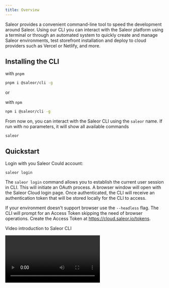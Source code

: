 ```yaml
---
title: Overview
---
```



Saleor provides a convenient command-line tool to speed the development around Saleor. Using our CLI you can interact with the Saleor platform using a terminal or through an automated system to quickly create and manage Saleor environments, test storefront installation and deploy to cloud providers such as Vercel or Netlify, and more.

## Installing the CLI

with `pnpm`

```sh
pnpm i @saleor/cli -g
```

or

with `npm`

```sh
npm i @saleor/cli -g
```

From now on, you can interact with the Saleor CLI using the `saleor` name. If run with no parameters, it will show all available commands

```
saleor
```

## Quickstart

Login with you Saleor Could account:

```
saleor login
```

The `saleor login` command allows you to establish the current user session in CLI. This will initiate an OAuth process. A browser window will open with the Saleor Cloud login page. Once authenticated, the CLI will receive an authentication token that will be stored locally for the CLI to access.

If your environment doesn't support browser use the `--headless` flag. The CLI will prompt for an Access Token skipping the need of browser operations. Create the Access Token at https://cloud.saleor.io/tokens.

Video introduction to Saleor CLI

<Video src="https://www.youtube.com/embed/b1TvC1UFk1w" />

## Common options

The following options can be used with all available commands

### --help

Show help

**Alias:** `-h`

```bash
saleor environment --help
```

### --json

Output the data as JSON

```bash
saleor environment list --json
```

### --short

Output data as text

```bash
saleor environment --short
```

**Default:** `false`

### --instance

Saleor instance to work with

**Alias:** `-u`, `--url`

```bash
saleor app install --instance="https://vercel.saleor.cloud"
```

### --version

Show version number

**Alias:** `-V`

```bash
saleor --version
```

## Available commands

- [info](https://github.com/saleor/saleor-cli/blob/main/docs/README.md#info)
- [status](https://github.com/saleor/saleor-cli/blob/main/docs/README.md#status)
- [login](https://github.com/saleor/saleor-cli/blob/main/docs/README.md#login)
- [logout](https://github.com/saleor/saleor-cli/blob/main/docs/README.md#logout)
- [register](https://github.com/saleor/saleor-cli/blob/main/docs/README.md#register)
- [trigger](https://github.com/saleor/saleor-cli/blob/main/docs/README.md#trigger)
- [organization](https://github.com/saleor/saleor-cli/blob/main/docs/README.md#organization)
  - [organization show](https://github.com/saleor/saleor-cli/blob/main/docs/README.md#organization-show)
  - [organization list](https://github.com/saleor/saleor-cli/blob/main/docs/README.md#organization-list)
  - [organization remove](https://github.com/saleor/saleor-cli/blob/main/docs/README.md#organization-remove)
  - [organization permissions](https://github.com/saleor/saleor-cli/blob/main/docs/README.md#organization-permissions)
  - [organization switch](https://github.com/saleor/saleor-cli/blob/main/docs/README.md#organization-switch)
- [environment](https://github.com/saleor/saleor-cli/blob/main/docs/README.md#environment)
  - [environment show](https://github.com/saleor/saleor-cli/blob/main/docs/README.md#environment-show)
  - [environment list](https://github.com/saleor/saleor-cli/blob/main/docs/README.md#environment-list)
  - [environment create](https://github.com/saleor/saleor-cli/blob/main/docs/README.md#environment-create)
  - [environment switch](https://github.com/saleor/saleor-cli/blob/main/docs/README.md#environment-switch)
  - [environment remove](https://github.com/saleor/saleor-cli/blob/main/docs/README.md#environment-remove)
  - [environment upgrade](https://github.com/saleor/saleor-cli/blob/main/docs/README.md#environment-upgrade)
  - [environment clear](https://github.com/saleor/saleor-cli/blob/main/docs/README.md#environment-clear)
  - [environment populate](https://github.com/saleor/saleor-cli/blob/main/docs/README.md#environment-populate)
  - [environment promote](https://github.com/saleor/saleor-cli/blob/main/docs/README.md#environment-promote)
- [backup](https://github.com/saleor/saleor-cli/blob/main/docs/README.md#backup)
  - [backup list](https://github.com/saleor/saleor-cli/blob/main/docs/README.md#backup-list)
  - [backup create](https://github.com/saleor/saleor-cli/blob/main/docs/README.md#backup-create)
  - [backup show](https://github.com/saleor/saleor-cli/blob/main/docs/README.md#backup-show)
  - [backup remove](https://github.com/saleor/saleor-cli/blob/main/docs/README.md#backup-remove)
  - [backup restore](https://github.com/saleor/saleor-cli/blob/main/docs/README.md#backup-restore)
- [job](https://github.com/saleor/saleor-cli/blob/main/docs/README.md#job)
  - [job list](https://github.com/saleor/saleor-cli/blob/main/docs/README.md#job-list)
- [project](https://github.com/saleor/saleor-cli/blob/main/docs/README.md#project)
  - [project list](https://github.com/saleor/saleor-cli/blob/main/docs/README.md#project-list)
  - [project create](https://github.com/saleor/saleor-cli/blob/main/docs/README.md#project-create)
  - [project remove](https://github.com/saleor/saleor-cli/blob/main/docs/README.md#project-remove)
  - [project show](https://github.com/saleor/saleor-cli/blob/main/docs/README.md#project-show)
- [storefront](https://github.com/saleor/saleor-cli/blob/main/docs/README.md#storefront)
  - [storefront create](https://github.com/saleor/saleor-cli/blob/main/docs/README.md#storefront-create)
  - [storefront deploy](https://github.com/saleor/saleor-cli/blob/main/docs/README.md#storefront-deploy)
- [telemetry](https://github.com/saleor/saleor-cli/blob/main/docs/README.md#telemetry)
  - [telemetry disable](https://github.com/saleor/saleor-cli/blob/main/docs/README.md#telemetry-disable)
  - [telemetry enable](https://github.com/saleor/saleor-cli/blob/main/docs/README.md#telemetry-enable)
  - [telemetry status](https://github.com/saleor/saleor-cli/blob/main/docs/README.md#telemetry-status)
- [webhook](https://github.com/saleor/saleor-cli/blob/main/docs/README.md#webhook)
  - [webhook list](https://github.com/saleor/saleor-cli/blob/main/docs/README.md#webhook-list)
  - [webhook create](https://github.com/saleor/saleor-cli/blob/main/docs/README.md#webhook-create)
  - [webhook edit](https://github.com/saleor/saleor-cli/blob/main/docs/README.md#webhook-edit)
  - [webhook update](https://github.com/saleor/saleor-cli/blob/main/docs/README.md#webhook-update)
  - [webhook dry-run](https://github.com/saleor/saleor-cli/blob/main/docs/README.md#webhook-dry-run)
- [app](https://github.com/saleor/saleor-cli/blob/main/docs/README.md#app)
  - [app list](https://github.com/saleor/saleor-cli/blob/main/docs/README.md#app-list)
  - [app install](https://github.com/saleor/saleor-cli/blob/main/docs/README.md#app-install)
  - [app uninstall](https://github.com/saleor/saleor-cli/blob/main/docs/README.md#app-uninstall)
  - [app create](https://github.com/saleor/saleor-cli/blob/main/docs/README.md#app-create)
  - [app tunnel](https://github.com/saleor/saleor-cli/blob/main/docs/README.md#app-tunnel)
  - [app token](https://github.com/saleor/saleor-cli/blob/main/docs/README.md#app-token)
  - [app permission](https://github.com/saleor/saleor-cli/blob/main/docs/README.md#app-permission)
- [vercel](https://github.com/saleor/saleor-cli/blob/main/docs/README.md#vercel)
  - [vercel login](https://github.com/saleor/saleor-cli/blob/main/docs/README.md#vercel-login)
- [github](https://github.com/saleor/saleor-cli/blob/main/docs/README.md#github)
  - [github login](https://github.com/saleor/saleor-cli/blob/main/docs/README.md#github-login)
- [checkout](https://github.com/saleor/saleor-cli/blob/main/docs/README.md#checkout)
  - [checkout deploy](https://github.com/saleor/saleor-cli/blob/main/docs/README.md#checkout-deploy)
- [open](https://github.com/saleor/saleor-cli/blob/main/docs/README.md#open)
